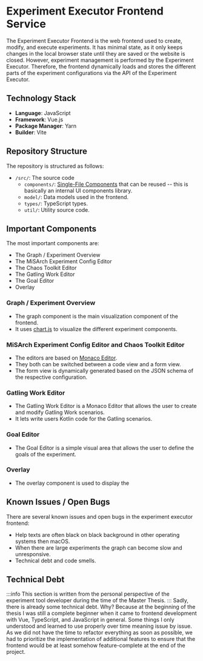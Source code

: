 # Experiment Executor Frontend Service

The Experiment Executor Frontend is the web frontend used to create, modify, and execute experiments.
It has minimal state, as it only keeps changes in the local browser state until they are saved or the website is closed.
However, experiment management is performed by the Experiment Executor.
Therefore, the frontend dynamically loads and stores the different parts of the experiment configurations via the API of the Experiment Executor.

## Technology Stack

- **Language**: JavaScript
- **Framework**: Vue.js
- **Package Manager**: Yarn
- **Builder**: Vite

## Repository Structure

The repository is structured as follows:

<div className="repository-structure">

- `/src/`: The source code
    - `components/`: [Single-File Components](https://vuejs.org/glossary/#single-file-component) that can be reused -- this is basically an internal UI components library.
    - `model/`: Data models used in the frontend.
    - `types/`: TypeScript types.
    - `util/`: Utility source code.

</div>

## Important Components

The most important components are:

- The Graph / Experiment Overview
- The MiSArch Experiment Config Editor
- The Chaos Toolkit Editor
- The Gatling Work Editor
- The Goal Editor
- Overlay

### Graph / Experiment Overview

- The graph component is the main visualization component of the frontend.
- It uses [chart.js](https://www.chartjs.org/) to visualize the different experiment components.

### MiSArch Experiment Config Editor and Chaos Toolkit Editor

- The editors are based on [Monaco Editor](https://microsoft.github.io/monaco-editor/).
- They both can be switched between a code view and a form view.
- The form view is dynamically generated based on the JSON schema of the respective configuration.

### Gatling Work Editor

- The Gatling Work Editor is a Monaco Editor that allows the user to create and modify Gatling Work scenarios.
- It lets write users Kotlin code for the Gatling scenarios.

### Goal Editor

- The Goal Editor is a simple visual area that allows the user to define the goals of the experiment.

### Overlay

- The overlay component is used to display the

## Known Issues / Open Bugs

There are several known issues and open bugs in the experiment executor frontend:

- Help texts are often black on black background in other operating systems then macOS.
- When there are large experiments the graph can become slow and unresponsive.
- Technical debt and code smells.

## Technical Debt

:::info
This section is written from the personal perspective of the experiment tool developer during the time of the Master Thesis.
:::
Sadly, there is already some technical debt. Why? Because at the beginning of the thesis I was still a complete beginner when it came to frontend
development with Vue, TypeScript, and JavaScript in general.
Some things I only understood and learned to use properly over time meaning issue by issue.
As we did not have the time to refactor everything as soon as possible, we had to prioritize the implementation of additional features to ensure that the frontend would be at least somehow feature-complete at the end of the project.
